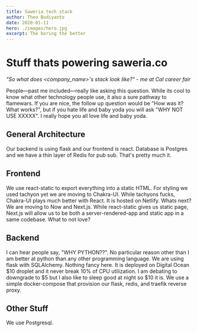 ```yaml
---
title: Saweria tech stack
author: Theo Budiyanto
date: 2020-01-11
hero: ./images/hero.jpg
excerpt: The boring the better
---
```


# Stuff thats powering saweria.co

_"So what does <company_name>'s stack look like?" - me at Cal career fair_

People—past me included—really like asking this question. While its cool to know what other technology people use, it also a sure pathway to flamewars.
If you are nice, the follow up question would be "How was it? What works?", but if you hate life and baby yoda you will ask "WHY NOT USE XXXXX". I really
hope you all love life and baby yoda.

## General Architecture

Our backend is using flask and our frontend is react. Database is Postgres and we have a thin layer of Redis for pub sub. That's pretty much it.

## Frontend

We use react-static to export everything into a static HTML. For styling we used tachyon yet we are moving to Chakra-UI. While tachyons fucks, Chakra-UI plays
much better with React. It is hosted on Netlify. Whats next? We are moving to Now and Next.js. While react-static gives us static page, Next.js will allow us to
be both a server-rendered-app and static app in a same codebase. What to not love?

## Backend

I can hear people say, "WHY PYTHON??". No particular reason other than I am better at python than any other programming language. We are using flask with SQLAlchemy. Nothing fancy here. It is deployed on Digital Ocean $10 droplet
and it never break 10% of CPU utilization. I am debating to downgrade to $5 but I also like to sleep good at night so \$10 it is. We use a simple docker-compose that provision
our flask, redis, and traefik reverse proxy.

## Other Stuff

We use Postgresql.

